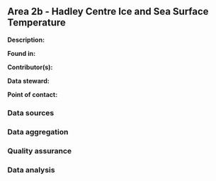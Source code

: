 ## Area 2b - Hadley Centre Ice and Sea Surface Temperature

**Description:** 


**Found in:**

**Contributor(s):**

**Data steward:**

**Point of contact:**

### Data sources

### Data aggregation

### Quality assurance

### Data analysis
